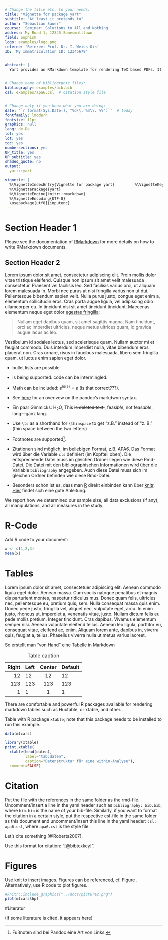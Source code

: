 ```yaml
---
# Change the title etc. to your needs:
title: "Vignette for package yart"
subtitle: "At least it pretends to"
author: "Sebastian Sauer"
course: 'Seminar: Solutions to All and Nothing'
address: My Road 1, 12345 Somesmalltown
field: Sophism
logo: examples/logo.png
referee: 'Referee: Prof. Dr. I. Weiss-Ois'
ID: 'My Immatriculation ID: 12345679'


abstract: |
  Yart provides an RMarkdown template for rendering TeX based PDFs. It provides a format suitable for academic settings. The typical RMarkdown variables may be used. In additiion, some variabels useful for academic reports have been added such as name of referee, due date, course title, field of study, addres of author, and logo, and a few more maybe. Adjust those variables to your need. Note that citations, figure/ table referencing is possible due to the underlying pandoc magic.
  

# Change name of bibliogrphic files:
bibliography: examples/bib.bib
csl: examples/apa6.csl  # citation style file


# Change only if you know what you are doing:
date: '`r format(Sys.Date(), "%d\\. %m\\. %Y")`'  # today
fontfamily: lmodern
fontsize: 11pt
graphics: null
lang: de-De
lof: yes
lot: yes
toc: yes
numbersections: yes
UP_title: yes
UP_subtitle: yes
shaded_quote: no
output: 
  yart::yart

vignette: |
  %\VignetteIndexEntry{Vignette for package yart}         %\VignetteKeywords{yart, vignette}           
  %\VignettePackage{yart} 
  %\VignetteEngine{knitr::rmarkdown} 
  %\VignetteEncoding{UTF-8}
  \usepackage[utf8]{inputenc}
---
```



# Section Header 1



Please see the documentation of [RMarkdown](http://rmarkdown.rstudio.com/) for more details on how to write RMarkdown documents.


## Section Header 2


Lorem ipsum dolor sit amet, consectetur adipiscing elit. Proin mollis
dolor vitae tristique eleifend. Quisque non ipsum sit amet velit
malesuada consectetur. Praesent vel facilisis leo. Sed facilisis
varius orci, ut aliquam lorem malesuada in. Morbi nec purus at nisi
fringilla varius non ut dui. Pellentesque bibendum sapien velit. Nulla
purus justo, congue eget enim a, elementum sollicitudin eros. Cras
porta augue ligula, vel adipiscing odio ullamcorper eu. In tincidunt
nisi sit amet tincidunt tincidunt. Maecenas elementum neque eget dolor
[egestas fringilla](http://example.com):


> Nullam eget dapibus quam, sit amet sagittis magna. Nam tincidunt,
> orci ac imperdiet ultricies, neque metus ultrices quam, id gravida
> augue lacus ac leo.

Vestibulum id sodales lectus, sed scelerisque quam. Nullam auctor mi
et feugiat commodo. Duis interdum imperdiet nulla, vitae bibendum eros
placerat non. Cras ornare, risus in faucibus malesuada, libero sem
fringilla quam, ut luctus enim sapien eget dolor.


- bullet lists are possible

- \LaTeX is being supported. \LaTeX code can be intermingled.

- Math can be included: $e^{ln(e)}=e$ (is that correct???).

- See [here](http://pandoc.org/README.html#pandocs-markdown) for an overivew on the pandoc's markdwon syntax.

- Ein paar Gimmicks: H~2~O, This ~~is deleted text.~~, feas*ible*, not feas*able*, lang---ganz lang.

- Use `\ts` as a shorthand for `\thinspace` to get "z.\ts B." instead of  "z. B." (thin space between the two letters)

- Footnotes are supported[^1].

- Zitationen sind möglich, im beliebigen Format, z.B. APA6. Das Format wird über die Variable `cls` definiert (im Kopfteil oben). Die entsprechende Datei muss im gleichen Ordner liegen wie diese Rmd-Datei. Die Datei mit den bibliographischen Informationen wird über die Variable `bibliography` angegeben. Auch diese Datei muss sich im gleichen Ordner befinden wie diese Rmd-Datei. 

- Besonders schön ist es, dass man [R](https://cran.r-project.org) direkt einbinden kann über [knitr](http://yihui.name/knitr/). [Hier](http://galahad.well.ox.ac.uk/repro/) findet sich eine gute Anleitung.


[^1]: Fußnoten sind bei Pandoc eine Art von Links. 


We report how we determined our sample size, all data exclusions (if any), all manipulations, and all measures in the study. <!-- 21-word solution (Simmons, Nelson & Simonsohn, 2012; retrieved from http://ssrn.com/abstract=2160588) -->


# R-Code

Add R code to your document:

```r
x <- c(1,2,3)
mean(x)
```



# Tables
Lorem ipsum dolor sit amet, consectetuer adipiscing elit. Aenean commodo ligula eget dolor. Aenean massa. Cum sociis natoque penatibus et magnis dis parturient montes, nascetur ridiculus mus. Donec quam felis, ultricies nec, pellentesque eu, pretium quis, sem. Nulla consequat massa quis enim. Donec pede justo, fringilla vel, aliquet nec, vulputate eget, arcu. In enim justo, rhoncus ut, imperdiet a, venenatis vitae, justo. Nullam dictum felis eu pede mollis pretium. Integer tincidunt. Cras dapibus. Vivamus elementum semper nisi. Aenean vulputate eleifend tellus. Aenean leo ligula, porttitor eu, consequat vitae, eleifend ac, enim. Aliquam lorem ante, dapibus in, viverra quis, feugiat a, tellus. Phasellus viverra nulla ut metus varius laoreet. 

So erstellt man "von Hand" eine Tabelle in Markdown

  Right    Left     Center     Default
-------    ------ ----------   -------
     12     12        12            12
    123     123       123          123
      1     1          1             1
      
Table: Table caption


There are comfortable and powerful R packages available for rendering markdown tables such as Huxtable, or xtable, and other.


Table with R package `xtable`; note that this package needs to be installed to run this example.

```r
data(mtcars)

library(xtable)
print.xtable(
  xtable(head(daten), 
         label="tab:daten", 
         caption="Datenstruktur für eine within-Analyse"), 
  comment=FALSE)
```




# Citation

Put the file with the references in the same folder as the rmd-file. Uncomment/insert a line in the yaml header such as `bibliography: bib.bib`, where `bib.bib` is the name of your bib-file. Similarly, if you want to format the citation in a certain style, put the respective csl-file in the same folder as this document and uncomment/insert this line in the yaml header: `csl: apa6.csl`, where `apa6.csl` is the style file.

Let's cite something [@Roberts2007].

Use this format for citation: "[\@bibtexkey]".




# Figures

Use knit to insert images. Figures can be referenced, cf. Figure \ref{fig:fig1}. Alternatively, use R code to plot figures.


```r
#knitr::include_graphics("../docs/picture2.png")
plot(mtcars$hp)
```




\pagebreak


#Literatur

(If some literature is cited, it appears here)

\setlength{\parindent}{-0.5in}
\setlength{\leftskip}{0.5in}
